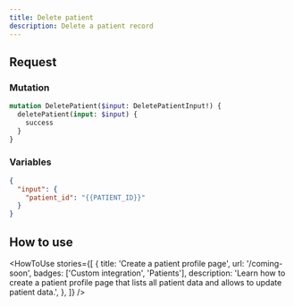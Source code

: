 ```yaml
---
title: Delete patient
description: Delete a patient record
---
```


## Request

### Mutation

```graphql
mutation DeletePatient($input: DeletePatientInput!) {
  deletePatient(input: $input) {
    success
  }
}
```

### Variables

```json
{
  "input": {
    "patient_id": "{{PATIENT_ID}}"
  }
}
```

## How to use

<HowToUse
  stories={[
    {
      title: 'Create a patient profile page',
      url: '/coming-soon',
      badges: ['Custom integration', 'Patients'],
      description:
        'Learn how to create a patient profile page that lists all patient data and allows to update patient data.',
    },
  ]}
/>
